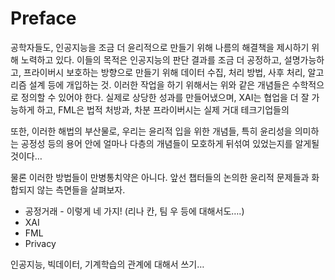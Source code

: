 # Preface {.unnumbered}

공학자들도, 인공지능을 조금 더 윤리적으로 만들기 위해 나름의 해결책을 제시하기 위해 노력하고 있다. 이들의 목적은 인공지능의 판단 결과를 조금 더 공정하고, 설명가능하고, 프라이버시 보호하는 방향으로 만들기 위해 데이터 수집, 처리 방법, 사후 처리, 알고리즘 설계 등에 개입하는 것. 이러한 작업을 하기 위해서는 위와 같은 개념들은 수학적으로 정의할 수 있어야 한다.
실제로 상당한 성과를 만들어냈으며, XAI는 협업을 더 잘 가능하게 하고, FML은 법적 처방과, 차분 프라이버시는 실제 거대 테크기업들의 

또한, 이러한 해법의 부산물로, 우리는 윤리적 입을 위한 개념들, 특히 윤리성을 의미하는 공정성 등의 용어 안에 얼마나 다층의 개념들이 모호하게 뒤섞여 있었는지를 알게될 것이다...

물론 이러한 방법들이 만병통치약은 아니다. 앞선 챕터들의 논의한 윤리적 문제들과 화합되지 않는 측면들을 살펴보자. 

- 공정거래 - 이렇게 네 가지! (리나 칸, 팀 우 등에 대해서도....)
- XAI
- FML
- Privacy


인공지능, 빅데이터, 기계학습의 관계에 대해서 쓰기...